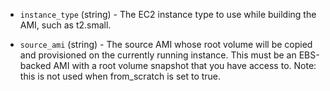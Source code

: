 <!-- Code generated from the comments of the RunConfig struct in builder/amazon/common/run_config.go; DO NOT EDIT MANUALLY -->

- `instance_type` (string) - The EC2 instance type to use while building the
  AMI, such as t2.small.

- `source_ami` (string) - The source AMI whose root volume will be copied and
  provisioned on the currently running instance. This must be an EBS-backed
  AMI with a root volume snapshot that you have access to. Note: this is not
  used when from_scratch is set to true.
